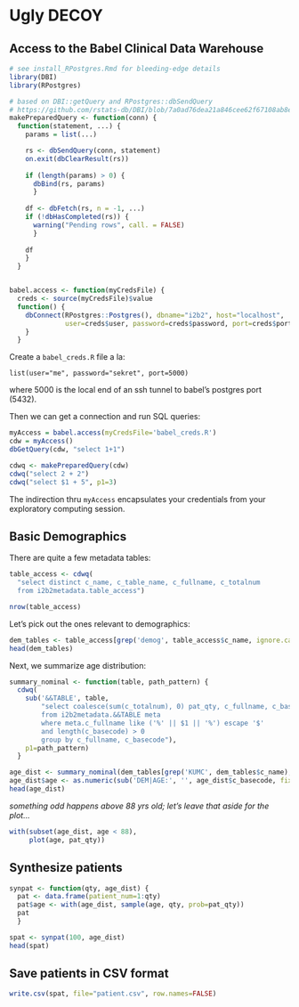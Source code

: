 Ugly DECOY
==========

## Access to the Babel Clinical Data Warehouse

```r
# see install_RPostgres.Rmd for bleeding-edge details
library(DBI)
library(RPostgres)

# based on DBI::getQuery and RPostgres::dbSendQuery
# https://github.com/rstats-db/DBI/blob/7a0ad76dea21a846cee62f67108ab8e8b7d60a49/R/DBConnection.R#L133
makePreparedQuery <- function(conn) {
  function(statement, ...) {
    params = list(...)

    rs <- dbSendQuery(conn, statement)
    on.exit(dbClearResult(rs))
    
    if (length(params) > 0) {
      dbBind(rs, params)
      }
    
    df <- dbFetch(rs, n = -1, ...)
    if (!dbHasCompleted(rs)) {
      warning("Pending rows", call. = FALSE)
      }
    
    df
    }
  }


babel.access <- function(myCredsFile) {
  creds <- source(myCredsFile)$value
  function() {
    dbConnect(RPostgres::Postgres(), dbname="i2b2", host="localhost",
              user=creds$user, password=creds$password, port=creds$port)
    }
  }
```

Create a `babel_creds.R` file a la:

```
list(user="me", password="sekret", port=5000)
```

where 5000 is the local end of an ssh tunnel to babel's postgres port (5432).

Then we can get a connection and run SQL queries:

```r
myAccess = babel.access(myCredsFile='babel_creds.R')
cdw = myAccess()
dbGetQuery(cdw, "select 1+1")

cdwq <- makePreparedQuery(cdw)
cdwq("select 2 + 2")
cdwq("select $1 + 5", p1=3)
```

The indirection thru `myAccess` encapsulates your credentials from your
exploratory computing session.

## Basic Demographics

There are quite a few metadata tables:

```r
table_access <- cdwq(
  "select distinct c_name, c_table_name, c_fullname, c_totalnum
  from i2b2metadata.table_access")

nrow(table_access)
```

Let's pick out the ones relevant to demographics:

```r
dem_tables <- table_access[grep('demog', table_access$c_name, ignore.case=TRUE), ]
head(dem_tables)
```

Next, we summarize age distribution:

```r

summary_nominal <- function(table, path_pattern) {
  cdwq(
    sub('&&TABLE', table,
        "select coalesce(sum(c_totalnum), 0) pat_qty, c_fullname, c_basecode
        from i2b2metadata.&&TABLE meta
        where meta.c_fullname like ('%' || $1 || '%') escape '$'
        and length(c_basecode) > 0
        group by c_fullname, c_basecode"),
    p1=path_pattern)
  }

age_dist <- summary_nominal(dem_tables[grep('KUMC', dem_tables$c_name),]$c_table_name, 'Demographics\\Age\\_')
age_dist$age <- as.numeric(sub('DEM|AGE:', '', age_dist$c_basecode, fixed=TRUE))
head(age_dist)
```

*something odd happens above 88 yrs old; let's leave that aside for the plot...*

```r
with(subset(age_dist, age < 88),
     plot(age, pat_qty))
```


## Synthesize patients

```r

synpat <- function(qty, age_dist) {
  pat <- data.frame(patient_num=1:qty)
  pat$age <- with(age_dist, sample(age, qty, prob=pat_qty))
  pat
  }

spat <- synpat(100, age_dist)
head(spat)
```

## Save patients in CSV format

```r
write.csv(spat, file="patient.csv", row.names=FALSE)
```
